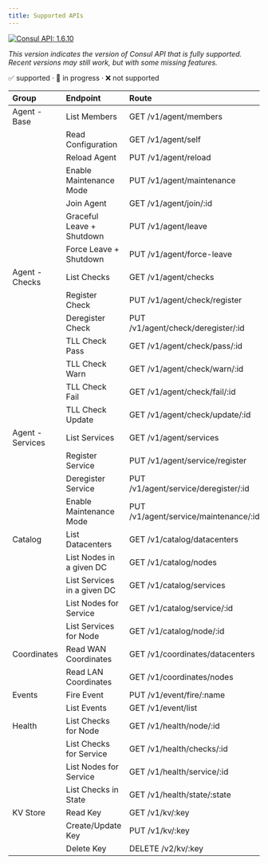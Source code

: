 ```yaml
---
title: Supported APIs
---
```


[![Consul API: 1.6.10](https://img.shields.io/badge/Consul%20API%20version-1.6.10-red)](https://github.com/hashicorp/consul/tree/v1.6.10/api)

*This version indicates the version of Consul API that is fully supported. Recent versions may still work, but with some missing features.*

✅ supported · 🚧 in progress · ❌ not supported

| Group            | Endpoint                    | Route                                 | Status |
|:-----------------|:----------------------------|:--------------------------------------|:------:|
| Agent - Base     | List Members                | GET /v1/agent/members                 |   ✅    |
|                  | Read Configuration          | GET /v1/agent/self                    |   ✅    |
|                  | Reload Agent                | PUT /v1/agent/reload                  |   ✅    |
|                  | Enable Maintenance Mode     | PUT /v1/agent/maintenance             |   ✅    |
|                  | Join Agent                  | GET /v1/agent/join/:id                |   ✅    |
|                  | Graceful Leave + Shutdown   | PUT /v1/agent/leave                   |   ✅    |
|                  | Force Leave + Shutdown      | PUT /v1/agent/force-leave             |   ✅    |
| Agent - Checks   | List Checks                 | GET /v1/agent/checks                  |   ✅    |
|                  | Register Check              | PUT /v1/agent/check/register          |   ✅    |
|                  | Deregister Check            | PUT /v1/agent/check/deregister/:id    |   ✅    |
|                  | TLL Check Pass              | GET /v1/agent/check/pass/:id          |   ✅    |
|                  | TLL Check Warn              | GET /v1/agent/check/warn/:id          |   ✅    |
|                  | TLL Check Fail              | GET /v1/agent/check/fail/:id          |   ✅    |
|                  | TLL Check Update            | GET /v1/agent/check/update/:id        |   ✅    |
| Agent - Services | List Services               | GET /v1/agent/services                |   ✅    |
|                  | Register Service            | PUT /v1/agent/service/register        |   ✅    |
|                  | Deregister Service          | PUT /v1/agent/service/deregister/:id  |   ✅    |
|                  | Enable Maintenance Mode     | PUT /v1/agent/service/maintenance/:id |   ✅    |
| Catalog          | List Datacenters            | GET /v1/catalog/datacenters           |   ✅    |
|                  | List Nodes in a given DC    | GET /v1/catalog/nodes                 |   ✅    |
|                  | List Services in a given DC | GET /v1/catalog/services              |   ✅    |
|                  | List Nodes for Service      | GET /v1/catalog/service/:id           |   ✅    |
|                  | List Services for Node      | GET /v1/catalog/node/:id              |   ✅    |
| Coordinates      | Read WAN Coordinates        | GET /v1/coordinates/datacenters       |   ✅    |
|                  | Read LAN Coordinates        | GET /v1/coordinates/nodes             |   ✅    |
| Events           | Fire Event                  | PUT /v1/event/fire/:name              |   ✅    |
|                  | List Events                 | GET /v1/event/list                    |   ✅    |
| Health           | List Checks for Node        | GET /v1/health/node/:id               |   ✅    |
|                  | List Checks for Service     | GET /v1/health/checks/:id             |   ✅    |
|                  | List Nodes for Service      | GET /v1/health/service/:id            |   ✅    |
|                  | List Checks in State        | GET /v1/health/state/:state           |   ✅    |
| KV Store         | Read Key                    | GET /v1/kv/:key                       |   ✅    |
|                  | Create/Update Key           | PUT /v1/kv/:key                       |   ✅    |
|                  | Delete Key                  | DELETE /v2/kv/:key                    |   ✅    |

